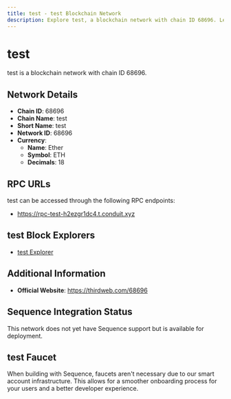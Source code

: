 ```yaml
--- 
title: test - test Blockchain Network
description: Explore test, a blockchain network with chain ID 68696. Learn about its native currency, Ether, and how to interact with the network.
---
```


# test

test is a blockchain network with chain ID 68696.

## Network Details

- **Chain ID**: 68696
- **Chain Name**: test
- **Short Name**: test
- **Network ID**: 68696
- **Currency**: 
  - **Name**: Ether
  - **Symbol**: ETH
  - **Decimals**: 18

## RPC URLs

test can be accessed through the following RPC endpoints:

- https://rpc-test-h2ezgr1dc4.t.conduit.xyz

## test Block Explorers

- [test Explorer](https://explorer-test-h2ezgr1dc4.t.conduit.xyz)

## Additional Information

- **Official Website**: https://thirdweb.com/68696

## Sequence Integration Status

This network does not yet have Sequence support but is available for deployment.

## test Faucet

When building with Sequence, faucets aren't necessary due to our smart account infrastructure. This allows for a smoother onboarding process for your users and a better developer experience.
